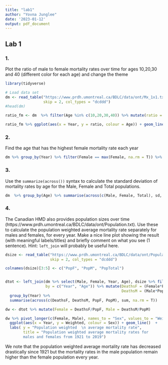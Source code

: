 ```yaml
---
title: "lab1"
author: "Yovna Junglee"
date: '2023-01-12'
output: pdf_document
---
```


## Lab 1


### 1.

Plot the ratio of male to female mortality rates over time for ages 10,20,30 and 40 (different color for each age) and change the theme


```r

library(tidyverse)

# Load data set
dm <- read_table("https://www.prdh.umontreal.ca/BDLC/data/ont/Mx_1x1.txt",
                 skip = 2, col_types = "dcddd")
#head(dm)

ratio_fm <- dm  %>% filter(Age %in% c(10,20,30,40)) %>% mutate(ratio = Male/Female)

ratio_fm %>% ggplot(aes(x = Year, y = ratio, colour = Age)) + geom_line() + theme_bw()
```





### 2.

Find the age that has the highest female mortality rate each year


```r
dm %>% group_by(Year) %>% filter(Female == max(Female, na.rm = T)) %>% select(Year, Age)
```



### 3.

Use the `summarize(across())` syntax to calculate the standard deviation of mortality rates by age for the Male, Female and Total populations.


```r
dm  %>% group_by(Age) %>% summarise(across(c(Male, Female, Total), sd, na.rm = T)) 

```



### 4.

The Canadian HMD also provides population sizes over time (https://www.prdh.umontreal.ca/BDLC/data/ont/Population.txt). Use these to calculate the population weighted average mortality rate separately for males and females, for every year. Make a nice line plot showing the result (with meaningful labels/titles) and briefly comment on what you see (1 sentence). Hint: `left_join` will probably be useful here.



```r
dsize <- read_table("https://www.prdh.umontreal.ca/BDLC/data/ont/Population.txt", 
                    skip = 2, col_types = "dcddd")

colnames(dsize)[3:5] <- c("PopF", "PopM", "PopTotal")


dtot <- left_join(dm %>% select(Male, Female, Year, Age), dsize %>% filter(Year!=2020), 
                  by = c("Year", "Age")) %>% mutate(DeathsF = (Female*PopF), 
                                                    DeathsM = (Male*PopM)) %>% 
  group_by(Year) %>% 
  summarise(across(c(DeathsF, DeathsM, PopF, PopM), sum, na.rm = T))

dw <- dtot %>% mutate(Female = DeathsF/PopF, Male = DeathsM/PopM)

dw %>% pivot_longer(c(Female, Male), names_to = "Sex", values_to = "Weighted")  %>% 
  ggplot(aes(x = Year, y = Weighted, colour = Sex)) + geom_line()  +
  labs( y = "Population weighted  \n average mortality rate",
        title = "Population weighted average mortality rates for 
        males and females from 1921 to 2019")


```

We note that the population weighted average mortality rate has decreased drastically since 1921 but the mortality rates in the male population remain higher than the female population every year. 


